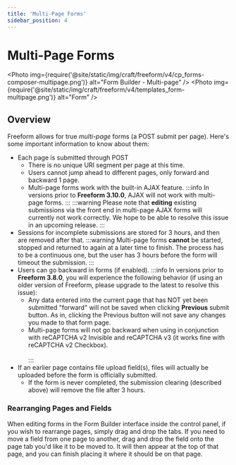 ```yaml
---
title: 'Multi-Page Forms'
sidebar_position: 4
---
```



# Multi-Page Forms

<Photo
  img={require('@site/static/img/craft/freeform/v4/cp_forms-composer-multipage.png')}
  alt="Form Builder - Multi-page"
/>
<Photo
  img={require('@site/static/img/craft/freeform/v4/templates_form-multipage.png')}
  alt="Form"
/>

## Overview

Freeform allows for true _multi-page_ forms (a POST submit per page). Here's some important information to know about them:

- Each page is submitted through POST
  - There is no unique URI segment per page at this time.
  - Users cannot jump ahead to different pages, only forward and backward 1 page.
  - Multi-page forms work with the built-in AJAX feature.<Badge type="feature" text="3.10.0+" />
    :::info
    In versions prior to **Freeform 3.10.0**, AJAX will not work with multi-page forms.
    :::
    :::warning
    Please note that **editing** existing submissions via the front end in multi-page AJAX forms will currently not work correctly. We hope to be able to resolve this issue in an upcoming release.
    :::
- Sessions for incomplete submissions are stored for 3 hours, and then are removed after that.
  :::warning
  Multi-page forms **cannot** be started, stopped and returned to again at a later time to finish. The process has to be a continuous one, but the user has 3 hours before the form will timeout the submission.
  :::
- Users can go backward in forms (if enabled).
  :::info
  In versions prior to **Freeform 3.8.0**, you will experience the following behavior (if using an older version of Freeform, please upgrade to the latest to resolve this issue):
  - Any data entered into the current page that has NOT yet been submitted "forward" will not be saved when clicking **Previous** submit button. As in, clicking the Previous button will not save any changes you made to that form page.
  - Multi-page forms will not go backward when using in conjunction with reCAPTCHA v2 Invisible and reCAPTCHA v3 (it works fine with reCAPTCHA v2 Checkbox).
    <br />
    <br />
    :::
- If an earlier page contains file upload field(s), files will actually be uploaded before the form is officially submitted.
  - If the form is never completed, the submission clearing (described above) will remove the file after 3 hours.

### Rearranging Pages and Fields

When editing forms in the Form Builder interface inside the control panel, if you wish to rearrange pages, simply drag and drop the tabs. If you need to move a field from one page to another, drag and drop the field onto the page tab you'd like it to be moved to. It will then appear at the top of that page, and you can finish placing it where it should be on that page.
